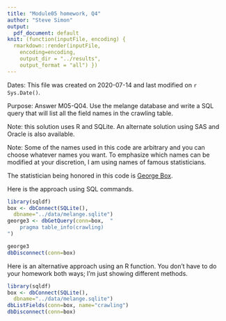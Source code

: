 ```yaml
---
title: "Module05 homework, Q4"
author: "Steve Simon"
output:
  pdf_document: default
knit: (function(inputFile, encoding) {
  rmarkdown::render(inputFile, 
    encoding=encoding,
    output_dir = "../results", 
    output_format = "all") })  
---
```


Dates: This file was created on 2020-07-14 and last modified on `r Sys.Date()`.

Purpose: Answer M05-Q04. Use the melange database and write a SQL query that will list all the field names in the crawling table.

Note: this solution uses R and SQLite. An alternate solution using SAS and Oracle is also available.

Note: Some of the names used in this code are arbitrary and you can choose whatever names you want. To emphasize which names can be modified at your discretion, I am using names of famous statisticians.

The statistician being honored in this code is [George Box](https://en.wikipedia.org/wiki/George_E._P._Box).

Here is the approach using SQL commands.

```r
library(sqldf)
box <- dbConnect(SQLite(),
  dbname="../data/melange.sqlite")
george3 <- dbGetQuery(conn=box,  "
    pragma table_info(crawling)
")

george3
dbDisconnect(conn=box)
```

Here is an alternative approach using an R function. You don't have to do your homework both ways; I'm just showing different methods.

```r
library(sqldf)
box <- dbConnect(SQLite(),
  dbname="../data/melange.sqlite")
dbListFields(conn=box, name="crawling")
dbDisconnect(conn=box)
```
